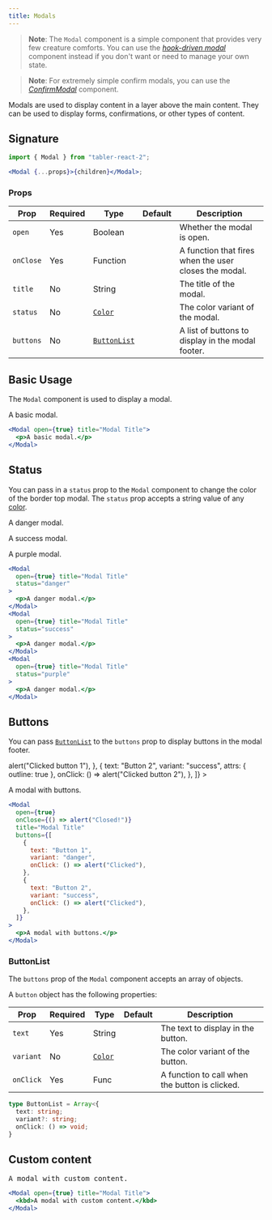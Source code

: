 ```yaml
---
title: Modals
---
```



> **Note**: The `Modal` component is a simple component that provides very few creature comforts. You can use the [_hook-driven modal_](/components/hook-driven-modal) component instead if you don't want or need to manage your own state.

> **Note**: For extremely simple confirm modals, you can use the [_ConfirmModal_](/components/confirm-modal) component.

Modals are used to display content in a layer above the main content. They can be used to display forms, confirmations, or other types of content.

## Signature

```jsx
import { Modal } from "tabler-react-2";

<Modal {...props}>{children}</Modal>;
```

### Props

| Prop      | Required | Type                         | Default | Description                                           |
| --------- | -------- | ---------------------------- | ------- | ----------------------------------------------------- |
| `open`    | Yes      | Boolean                      |         | Whether the modal is open.                            |
| `onClose` | Yes      | Function                     |         | A function that fires when the user closes the modal. |
| `title`   | No       | String                       |         | The title of the modal.                               |
| `status`  | No       | [`Color`](/utilities/colors) |         | The color variant of the modal.                       |
| `buttons` | No       | [`ButtonList`](#buttonlist)  |         | A list of buttons to display in the modal footer.     |

## Basic Usage

The `Modal` component is used to display a modal.

<Excerpt>
  <ButtonedModal title="Modal Title">
    <p>A basic modal.</p>
  </ButtonedModal>
</Excerpt>

```jsx
<Modal open={true} title="Modal Title">
  <p>A basic modal.</p>
</Modal>
```

## Status

You can pass in a `status` prop to the `Modal` component to change the color of the border top modal. The `status` prop accepts a string value of any [color](/utilities/colors).

<Excerpt f>
  <ButtonedModal
    title="Modal Title"
    status="danger"
    button="Open danger modal"
    buttonProps={{ outline: true, variant: "danger" }}
  >
    <p>A danger modal.</p>
  </ButtonedModal>
  <ButtonedModal
    title="Modal Title"
    status="success"
    button="Open success modal"
    buttonProps={{ outline: true, variant: "success" }}
  >
    <p>A success modal.</p>
  </ButtonedModal>
  <ButtonedModal
    title="Modal Title"
    status="purple"
    button="Open purple modal"
    buttonProps={{ outline: true, variant: "purple" }}
  >
    <p>A purple modal.</p>
  </ButtonedModal>
</Excerpt>

```jsx highlight={3,9,15}
<Modal
  open={true} title="Modal Title"
  status="danger"
>
  <p>A danger modal.</p>
</Modal>
<Modal
  open={true} title="Modal Title"
  status="success"
>
  <p>A danger modal.</p>
</Modal>
<Modal
  open={true} title="Modal Title"
  status="purple"
>
  <p>A danger modal.</p>
</Modal>
```

## Buttons

You can pass [`ButtonList`](#buttonlist) to the `buttons` prop to display buttons in the modal footer.

<Excerpt>
  <ButtonedModal
    title="Modal Title"
    commitText="Commit"
    cancelText="Cancel"
    buttons={[
      {
        text: "Button 1",
        variant: "danger",
        attrs: { outline: true },
        onClick: () => alert("Clicked button 1"),
      },
      {
        text: "Button 2",
        variant: "success",
        attrs: { outline: true },
        onClick: () => alert("Clicked button 2"),
      },
    ]}
  >
    <p>A modal with buttons.</p>
  </ButtonedModal>
</Excerpt>

```jsx highlight={5-16}
<Modal
  open={true}
  onClose={() => alert("Closed!")}
  title="Modal Title"
  buttons={[
    {
      text: "Button 1",
      variant: "danger",
      onClick: () => alert("Clicked"),
    },
    {
      text: "Button 2",
      variant: "success",
      onClick: () => alert("Clicked"),
    },
  ]}
>
  <p>A modal with buttons.</p>
</Modal>
```

### ButtonList

The `buttons` prop of the `Modal` component accepts an array of objects.

A `button` object has the following properties:

| Prop      | Required | Type                         | Default | Description                                    |
| --------- | -------- | ---------------------------- | ------- | ---------------------------------------------- |
| `text`    | Yes      | String                       |         | The text to display in the button.             |
| `variant` | No       | [`Color`](/utilities/colors) |         | The color variant of the button.               |
| `onClick` | Yes      | Func                         |         | A function to call when the button is clicked. |

```ts
type ButtonList = Array<{
  text: string;
  variant?: string;
  onClick: () => void;
}
```

## Custom content

<Excerpt>
  <ButtonedModal title="Modal Title">
    <kbd>A modal with custom content.</kbd>
  </ButtonedModal>
</Excerpt>

```jsx
<Modal open={true} title="Modal Title">
  <kbd>A modal with custom content.</kbd>
</Modal>
```
